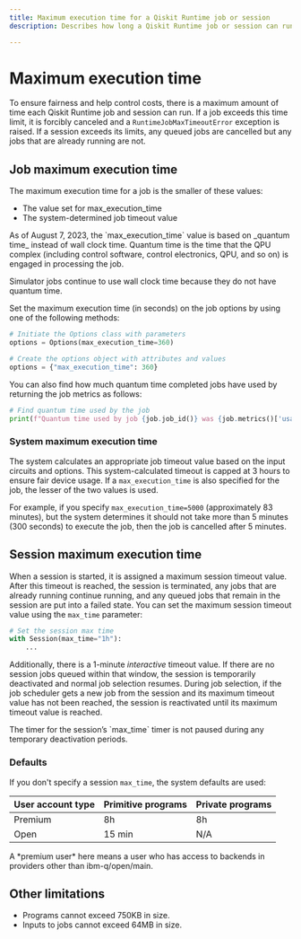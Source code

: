 ```yaml
---
title: Maximum execution time for a Qiskit Runtime job or session
description: Describes how long a Qiskit Runtime job or session can run.

---
```


# Maximum execution time 

To ensure fairness and help control costs, there is a maximum amount of time each Qiskit Runtime job and session can run. If a job exceeds this time limit, it is forcibly canceled and a `RuntimeJobMaxTimeoutError` exception is raised. If a session exceeds its limits, any queued jobs are cancelled but any jobs that are already running are not. 

<span id="max-job"></span>
## Job maximum execution time

The maximum execution time for a job is the smaller of these values:

- The value set for max_execution_time
- The system-determined job timeout value

<Admonition type="note">
  As of August 7, 2023, the `max_execution_time` value is based on _quantum time_ instead of wall clock time. Quantum time is the time that the QPU complex (including control software, control electronics, QPU, and so on) is engaged in processing the job. 
  
  Simulator jobs continue to use wall clock time because they do not have quantum time.
</Admonition>

Set the maximum execution time (in seconds) on the job options by using one of the following methods:

```python
# Initiate the Options class with parameters
options = Options(max_execution_time=360)
```

```python
# Create the options object with attributes and values
options = {"max_execution_time": 360}
```

You can also find how much quantum time completed jobs have used by returning the job metrics as follows:

```python
# Find quantum time used by the job
print(f"Quantum time used by job {job.job_id()} was {job.metrics()['usage']['quantum_seconds']} seconds")
```

<span id="max-system"></span>
### System maximum execution time

The system calculates an appropriate job timeout value based on the input circuits and options. This system-calculated timeout is capped at 3 hours to ensure fair device usage. If a `max_execution_time` is also specified for the job, the lesser of the two values is used.

For example, if you specify `max_execution_time=5000` (approximately 83 minutes), but the system determines it should not take more than 5 minutes (300 seconds) to execute the job, then the job is cancelled after 5 minutes.

<span id="max-session"></span>
## Session maximum execution time

When a session is started, it is assigned a maximum session timeout value. After this timeout is reached, the session is terminated, any jobs that are already running continue running, and any queued jobs that remain in the session are put into a failed state. You can set the maximum session timeout value using the `max_time` parameter:

```python
# Set the session max time
with Session(max_time="1h"):
    ...
```    

Additionally, there is a 1-minute *interactive* timeout value. If there are no session jobs queued within that window, the session is temporarily deactivated and normal job selection resumes. During job selection, if the job scheduler gets a new job from the session and its maximum timeout value has not been reached, the session is reactivated until its maximum timeout value is reached.

<Admonition type="note">
  The timer for the session’s `max_time` timer is not paused during any temporary deactivation periods.
</Admonition>

### Defaults

If you don't specify a session `max_time`, the system defaults are used:


| User account type | Primitive programs | Private programs |
| ----------------- | ------------------ | ---------------- |
| Premium           | 8h                 | 8h               |
| Open              | 15 min             | N/A              |

<Admonition type="note">
  A *premium user* here means a user who has access to backends in providers other than ibm-q/open/main.
</Admonition> 

## Other limitations

*   Programs cannot exceed 750KB in size.
*   Inputs to jobs cannot exceed 64MB in size.